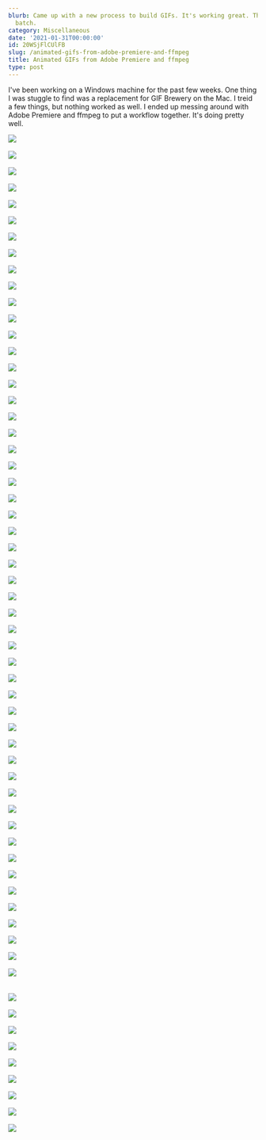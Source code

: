 ```yaml
---
blurb: Came up with a new process to build GIFs. It's working great. This is the first
  batch.
category: Miscellaneous
date: '2021-01-31T00:00:00'
id: 20WSjFlCUlFB
slug: /animated-gifs-from-adobe-premiere-and-ffmpeg
title: Animated GIFs from Adobe Premiere and ffmpeg
type: post
---
```


I've been working on a Windows machine for the past few weeks. One thing I was stuggle to find was a replacement for GIF Brewery on the Mac. I treid a few things, but nothing worked as well. I ended up messing around with Adobe Premiere and ffmpeg to put a workflow together. It's doing pretty well. 

<img src="https://res.cloudinary.com/awsimages/image/upload/v1612148557/manual_upload/matrix-neo-door-bust.gif" /><br /><br />
<img src="https://res.cloudinary.com/awsimages/image/upload/v1612148530/manual_upload/matrix-agent-smith-shooting-neo.gif" /><br /><br />
<img src="https://res.cloudinary.com/awsimages/image/upload/v1612148527/manual_upload/matrix-agent-smith-shooting.gif" /><br /><br />
<img src="https://res.cloudinary.com/awsimages/image/upload/v1612148543/manual_upload/matrix-kiss.gif" /><br /><br />
<img src="https://res.cloudinary.com/awsimages/image/upload/v1612148538/manual_upload/matrix-blink-2.gif" /><br /><br />
<img src="https://res.cloudinary.com/awsimages/image/upload/v1612148544/manual_upload/matrix-heart.gif" /><br /><br />
<img src="https://res.cloudinary.com/awsimages/image/upload/v1612148551/manual_upload/matrix-morpheus-looking.gif" /><br /><br />
<img src="https://res.cloudinary.com/awsimages/image/upload/v1612148495/manual_upload/matrix-neo-looking-up.gif" /><br /><br />
<img src="https://res.cloudinary.com/awsimages/image/upload/v1612148571/manual_upload/matrix-hallway.gif" /><br /><br />
<img src="https://res.cloudinary.com/awsimages/image/upload/v1612148542/manual_upload/matrix-agent-smith-turn.gif" /><br /><br />
<img src="https://res.cloudinary.com/awsimages/image/upload/v1612150803/manual_upload/matrix-agents-shooting.gif" /><br /><br />
<img src="https://res.cloudinary.com/awsimages/image/upload/v1612148550/manual_upload/matrix-neo-bullets.gif" /><br /><br />
<img src="https://res.cloudinary.com/awsimages/image/upload/v1612148550/manual_upload/Matrix-Neo-Bullet-Stop-1.gif" /><br /><br />
<img src="https://res.cloudinary.com/awsimages/image/upload/v1612148484/manual_upload/matrix-shock.gif" /><br /><br />
<img src="https://res.cloudinary.com/awsimages/image/upload/v1612148527/manual_upload/matrix-agent-smith-attack.gif" /><br /><br />
<img src="https://res.cloudinary.com/awsimages/image/upload/v1612148548/manual_upload/matrix-neo-blocking-3.gif" /><br /><br />
<img src="https://res.cloudinary.com/awsimages/image/upload/v1612148551/manual_upload/matrix-neo-blocking-4.gif" /><br /><br />
<img src="https://res.cloudinary.com/awsimages/image/upload/v1612148552/manual_upload/matrix-neo-blocking-5.gif" /><br /><br />
<img src="https://res.cloudinary.com/awsimages/image/upload/v1612148479/manual_upload/matrix-neo-kick.gif" /><br /><br />
<img src="https://res.cloudinary.com/awsimages/image/upload/v1612148527/manual_upload/matrix-agent-smith-flying.gif" /><br /><br />
<img src="https://res.cloudinary.com/awsimages/image/upload/v1612148535/manual_upload/matrix-agent-smith-knocked-down.gif" /><br /><br />
<img src="https://res.cloudinary.com/awsimages/image/upload/v1612148561/manual_upload/matrix-neo-dives-into-agent-smith.gif" /><br /><br />
<img src="https://res.cloudinary.com/awsimages/image/upload/v1612148523/manual_upload/matrix-agents-backing-off.gif" /><br /><br />
<img src="https://res.cloudinary.com/awsimages/image/upload/v1612148545/manual_upload/matrix-agent-smith-face-melt.gif" /><br /><br />
<img src="https://res.cloudinary.com/awsimages/image/upload/v1612148558/manual_upload/matrix-neo-flex.gif" /><br /><br />
<img src="https://res.cloudinary.com/awsimages/image/upload/v1612148514/manual_upload/matrix-neo-looking-up-2.gif" /><br /><br />
<img src="https://res.cloudinary.com/awsimages/image/upload/v1612148525/manual_upload/matrix-agents-looking.gif" /><br /><br />
<img src="https://res.cloudinary.com/awsimages/image/upload/v1612148542/manual_upload/matrix-agents-running.gif" /><br /><br />
<img src="https://res.cloudinary.com/awsimages/image/upload/v1612148514/manual_upload/lucy-walking-silencer.gif" /><br /><br />
<img src="https://res.cloudinary.com/awsimages/image/upload/v1612148513/manual_upload/lucy-spin.gif" /><br /><br />
<img src="https://res.cloudinary.com/awsimages/image/upload/v1612148512/manual_upload/lucy-hacking-1.gif" /><br /><br />
<img src="https://res.cloudinary.com/awsimages/image/upload/v1612148512/manual_upload/lucy-toss.gif" /><br /><br />
<img src="https://res.cloudinary.com/awsimages/image/upload/v1612148506/manual_upload/lucy-drop.gif" /><br /><br />
<img src="https://res.cloudinary.com/awsimages/image/upload/v1612148504/manual_upload/lucy-hacking-2.gif" /><br /><br />
<img src="https://res.cloudinary.com/awsimages/image/upload/v1612148504/manual_upload/lucy-hacking-3.gif" /><br /><br />
<img src="https://res.cloudinary.com/awsimages/image/upload/v1612148519/manual_upload/lucy-hacking-4.gif" /><br /><br />
<img src="https://res.cloudinary.com/awsimages/image/upload/v1612148482/manual_upload/morgan-freeman-phone-blink-1.gif" /><br /><br />
<img src="https://res.cloudinary.com/awsimages/image/upload/v1612148483/manual_upload/morgan-freeman-photo-talking-1.gif" /><br /><br />
<img src="https://res.cloudinary.com/awsimages/image/upload/v1612148494/manual_upload/looking-around-1.gif" /><br /><br />
<img src="https://res.cloudinary.com/awsimages/image/upload/v1612148493/manual_upload/nope-nurse-lucy.gif" /><br /><br />
<img src="https://res.cloudinary.com/awsimages/image/upload/v1612148492/manual_upload/lucy-blink.gif" /><br /><br />
<img src="https://res.cloudinary.com/awsimages/image/upload/v1612148487/manual_upload/i-am-everywhere-lucy.gif" /><br /><br />
<img src="https://res.cloudinary.com/awsimages/image/upload/v1612148442/manual_upload/fearless-jet-li-vs-harry-fraud--ready-1.gif" /><br /><br />
<img src="https://res.cloudinary.com/awsimages/image/upload/v1612148441/manual_upload/fearless-jet-li-vs-harry-fraud--looking-2.gif" /><br /><br />
<img src="https://res.cloudinary.com/awsimages/image/upload/v1612148439/manual_upload/fearless-jet-li-vs-harry-fraud--ready-2.gif" /><br /><br />
<img src="https://res.cloudinary.com/awsimages/image/upload/v1612148434/manual_upload/fearless-jet-li-vs-harry-fraud--what.gif" /><br /><br />
<img src="https://res.cloudinary.com/awsimages/image/upload/v1612148432/manual_upload/fearless-jet-li-vs-harry-fraud--looking-1.gif" /><br /><br />
<img src="https://res.cloudinary.com/awsimages/image/upload/v1612148432/manual_upload/fearless-jet-li-vs-harry-fraud--attack-1.gif" /><br /><br />
<img src="https://res.cloudinary.com/awsimages/image/upload/v1612148429/manual_upload/fearless-jet-li-vs-harry-fraud--strike-1.gif" /><br /><br />
<img src="https://res.cloudinary.com/awsimages/image/upload/v1612148427/manual_upload/fearless-jet-li-vs-harry-fraud--spin-1.gif" /><br /><br />
<img src="https://res.cloudinary.com/awsimages/image/upload/v1612149172/manual_upload/xanadu_11.gif" /><br /><br />
<img src="https://res.cloudinary.com/awsimages/image/upload/v1612149169/manual_upload/xanadu_8.gif" /><br /><br />    
<img src="https://res.cloudinary.com/awsimages/image/upload/v1612149167/manual_upload/xanadu_4.gif" /><br /><br />
<img src="https://res.cloudinary.com/awsimages/image/upload/v1612149164/manual_upload/Dog-1.gif" /><br /><br />
<img src="https://res.cloudinary.com/awsimages/image/upload/v1612149164/manual_upload/xanadu_5.gif" /><br /><br />
<img src="https://res.cloudinary.com/awsimages/image/upload/v1612149161/manual_upload/xanadu-15.gif" /><br /><br />
<img src="https://res.cloudinary.com/awsimages/image/upload/v1612149160/manual_upload/xanadu_13.gif" /><br /><br />
<img src="https://res.cloudinary.com/awsimages/image/upload/v1612149160/manual_upload/xanadu_14.gif" /><br /><br />
<img src="https://res.cloudinary.com/awsimages/image/upload/v1612149155/manual_upload/xanadu_12.gif" /><br /><br />
<img src="https://res.cloudinary.com/awsimages/image/upload/v1612149151/manual_upload/xanadu_3.gif" /><br /><br />
<img src="https://res.cloudinary.com/awsimages/image/upload/v1612148499/manual_upload/Xanadu-Juggling.gif" /><br /><br />
